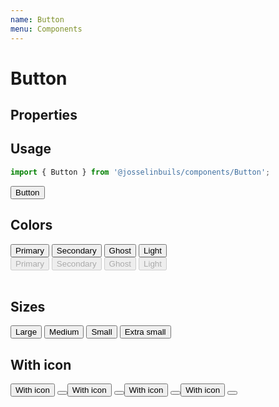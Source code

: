 ```yaml
---
name: Button
menu: Components
---
```



# Button

## Properties

<Props of={Button} />

## Usage

```js
import { Button } from '@josselinbuils/components/Button';
```

<Playground>
  <Button>Button</Button>
</Playground>

<br />

## Colors

<Playground>
  <div>
    <Button color="primary">Primary</Button>
    <Button color="secondary" style={{ marginLeft: '1rem' }}>Secondary</Button>
    <Button color="ghost" style={{ marginLeft: '1rem' }}>Ghost</Button>
    <Button color="light" style={{ marginLeft: '1rem' }}>Light</Button>
  </div>
  <div style={{ marginTop: '1rem' }}>
    <Button color="primary" disabled>Primary</Button>
    <Button color="secondary" disabled style={{ marginLeft: '1rem' }}>Secondary</Button>
    <Button color="ghost" disabled style={{ marginLeft: '1rem' }}>Ghost</Button>
    <Button color="light" disabled style={{ marginLeft: '1rem' }}>Light</Button>
  </div>
</Playground>

<br />

## Sizes

<Playground>
  <Button size="large">Large</Button>
  <Button size="medium" style={{ marginLeft: '1rem' }}>Medium</Button>
  <Button size="small" style={{ marginLeft: '1rem' }}>Small</Button>
  <Button size="extraSmall" style={{ marginLeft: '1rem' }}>Extra small</Button>
</Playground>


<br />

## With icon

<Playground>
  <Button icon={CheckCircleIcon} size="large">With icon</Button>
  <Button icon={CheckCircleIcon} size="large" style={{ marginLeft: '1rem' }} />
  <Button icon={CheckCircleIcon} size="medium" style={{ marginLeft: '1rem' }}>With icon</Button>
  <Button icon={CheckCircleIcon} size="medium" style={{ marginLeft: '1rem' }} />
  <Button icon={CheckCircleIcon} size="small" style={{ marginLeft: '1rem' }}>With icon</Button>
  <Button icon={CheckCircleIcon} size="small" style={{ marginLeft: '1rem' }} />
  <Button icon={CheckCircleIcon} size="extraSmall" style={{ marginLeft: '1rem' }}>With icon</Button>
  <Button icon={CheckCircleIcon} size="extraSmall" style={{ marginLeft: '1rem' }} />
</Playground>

